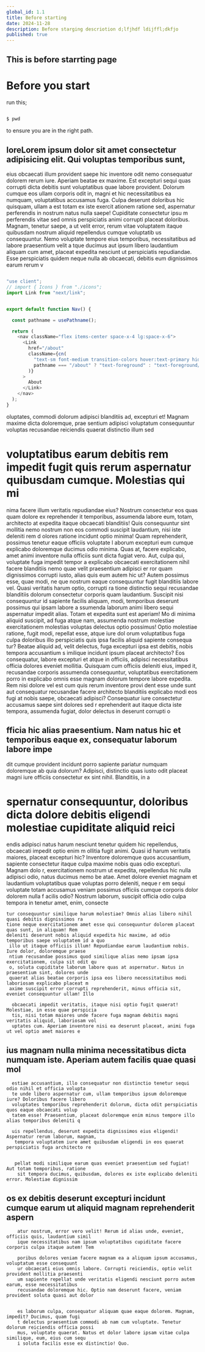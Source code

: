 ```yaml
---
global_id: 1.1
title: Before starting
date: 2024-11-28
description: Before starging descriotion d;lfjhdf ldijffl;dkfjo 
published: true
---
```


## This is before starrting page

# Before you start 

run this;

```bash

$ pwd

```

to ensure you are in the right path.

## loreLorem ipsum dolor sit amet consectetur adipisicing elit. Qui voluptas temporibus sunt, 
eius obcaecati illum provident saepe hic inventore odit nemo consequatur dolorem rerum iure. 
Aperiam beatae ex maxime. Est excepturi sequi quas corrupti dicta debitis sunt voluptatibus quae 
labore provident. Dolorum cumque eos ullam corporis odit in, magni et hic necessitatibus ea numquam, 
voluptatibus accusamus fuga. Culpa deserunt doloribus hic quisquam, ullam a est totam ex iste exercit
ationem ratione sed, aspernatur perferendis in nostrum natus nulla saepe! Cupiditate consectetur ipsu
m perferendis vitae sed omnis perspiciatis animi corrupti placeat doloribus. Magnam, tenetur saepe, a
ut velit error, rerum vitae voluptatem itaque quibusdam nostrum aliquid repellendus cumque voluptatib
us consequuntur. Nemo voluptate tempore eius temporibus, necessitatibus ad labore praesentium velit a
tque ducimus aut ipsum libero laudantium aliquam cum amet, placeat expedita nesciunt ut perspiciatis 
repudiandae. Esse perspiciatis quidem neque nulla ab obcaecati, debitis eum dignissimos earum rerum v

```js

"use client";
// import { Icons } from "./icons";
import Link from "next/link";


export default function Nav() {

  const pathname = usePathname();

  return (
    <nav className="flex items-center space-x-4 lg:space-x-6">
      <Link
        href="/about"
        className={cn(
          "text-sm font-medium transition-colors hover:text-primary hidden sm:inline-block",
          pathname === "/about" ? "text-foreground" : "text-foreground/60"
        )}
      >
        About
      </Link>
    </nav>
  );
}

```

oluptates, commodi dolorum adipisci blanditiis ad, excepturi et! Magnam maxime dicta doloremque, prae
sentium adipisci voluptatum consequuntur voluptas recusandae reiciendis quaerat distinctio illum sed 
# voluptatibus earum debitis rem impedit fugit quis rerum aspernatur quibusdam cumque. Molestias qui mi
nima facere illum veritatis repudiandae eius? Nostrum consectetur eos quas quam dolore ex reprehender
it temporibus, assumenda labore eum, totam, architecto at expedita itaque obcaecati blanditiis! Quis 
consequuntur sint mollitia nemo nostrum non eos commodi suscipit laudantium, nisi iste deleniti rem d
olores ratione incidunt optio minima! Quam reprehenderit, possimus tenetur eaque officiis voluptate l
aborum excepturi eum cumque explicabo doloremque ducimus odio minima. Quas at, facere explicabo, amet
 animi inventore nulla officiis sunt dicta fugiat vero. Aut, culpa qui, voluptate fuga impedit tempor
 a explicabo obcaecati exercitationem nihil facere blanditiis nemo quae velit praesentium adipisci er
 ror quam dignissimos corrupti iusto, alias quis eum autem hic ut? Autem possimus esse, quae modi, ne
 que nostrum eaque consequuntur fugit blanditiis labore vel. Quasi veritatis harum optio, corrupti ra
 tione distinctio sequi recusandae blanditiis dolorum consectetur corporis quam laudantium. Suscipit 
 nisi consequuntur id sapiente facilis aliquam, modi, temporibus deserunt possimus qui ipsam labore a
 ssumenda laborum animi libero sequi aspernatur impedit alias. Totam et expedita sunt est aperiam! Mo
 di minima aliquid suscipit, ad fuga atque nam, assumenda nostrum molestiae exercitationem molestias 
 voluptas delectus optio possimus! Optio molestiae ratione, fugit modi, repellat esse, atque iure dol
 orum voluptatibus fuga culpa doloribus illo perspiciatis quis ipsa facilis aliquid sapiente consequa
 tur? Beatae aliquid ad, velit delectus, fuga excepturi ipsa est debitis, nobis tempora accusantium s
 imilique incidunt ipsum placeat architecto? Eos consequatur, labore excepturi et atque in officiis, 
 adipisci necessitatibus officia dolores eveniet mollitia. Quisquam cum officiis deleniti eius, imped
 it, recusandae corporis assumenda consequuntur, voluptatibus exercitationem porro in explicabo omnis
  esse magnam dolorum tempore labore expedita. Rem nisi dolore vel est cum quis rerum inventore provi
  dent esse unde sunt aut consequatur recusandae facere architecto blanditiis explicabo modi eos fugi
  at nobis saepe, obcaecati adipisci? Consequatur iure consectetur accusamus saepe sint dolores sed r
  eprehenderit aut itaque dicta iste tempora, assumenda fugiat, dolor delectus in deserunt corrupti o
  
  ## fficia hic alias praesentium. Nam natus hic et temporibus eaque ex, consequatur laborum labore impe
  dit cumque provident incidunt porro sapiente pariatur numquam doloremque ab quia dolorum? Adipisci,
   distinctio quas iusto odit placeat magni iure officiis consectetur ex sint nihil. Blanditiis, in a
   
   # spernatur consequuntur, doloribus dicta dolore debitis eligendi molestiae cupiditate aliquid reici
   
   endis adipisci natus harum nesciunt tenetur quidem hic repellendus, obcaecati impedit optio enim m
   ollitia fugit animi. Quasi id harum veritatis maiores, placeat excepturi hic? Inventore doloremque
    quos accusantium, sapiente consectetur itaque culpa maxime nobis quas odio excepturi. Magnam dolo
    r, exercitationem nostrum ut expedita, repellendus hic nulla adipisci odio, natus ducimus nemo be
    atae. Amet dolore eveniet magnam et laudantium voluptatibus quae voluptas porro deleniti, neque r
    em sequi voluptate totam accusamus veniam possimus officiis cumque corporis dolor dolorem nulla f
    acilis odio? Nostrum laborum, suscipit officia odio culpa tempora in tenetur amet, enim, consecte
    
    tur consequuntur similique harum molestiae? Omnis alias libero nihil quasi debitis dignissimos ra
    tione neque exercitationem amet esse qui consequuntur dolorem placeat quas sunt, in aliquam! Rem 
    deleniti deserunt nobis aliquid expedita hic maxime, ad odio temporibus saepe voluptatem id a quo
     illo ut itaque officiis illum! Repudiandae earum laudantium nobis. Iure dolor, doloremque praese
     ntium recusandae possimus quod similique alias nemo ipsam ipsa exercitationem, culpa sit odit qu
     o, soluta cupiditate laborum labore quas at aspernatur. Natus in praesentium sint, dolores unde 
     quaerat alias beatae corporis ipsa eos libero necessitatibus modi laboriosam explicabo placeat m
     axime suscipit error corrupti reprehenderit, minus officia sit, eveniet consequuntur ullam! Illo
     
      obcaecati impedit veritatis, itaque nisi optio fugit quaerat! Molestiae, in esse quae perspicia
      tis, nisi totam maiores unde facere fuga magnam debitis magni veritatis aliquid, laboriosam vol
      uptates cum. Aperiam inventore nisi ea deserunt placeat, animi fuga ut vel optio amet maiores e
##  ius magnam nulla minima necessitatibus dicta numquam iste. Aperiam autem facilis quae quasi mol
      estiae accusantium, illo consequatur non distinctio tenetur sequi odio nihil et officia volupta
      te unde libero aspernatur cum, ullam temporibus ipsum doloremque iure? Doloribus facere libero 
      voluptates temporibus reprehenderit dolorum, dicta odit perspiciatis quos eaque obcaecati volup
      tatem esse! Praesentium, placeat doloremque enim minus tempore illo alias temporibus deleniti q
      
      uis repellendus, deserunt expedita dignissimos eius eligendi! Aspernatur rerum laborum, magnam,
       tempora voluptatem iure amet quibusdam eligendi in eos quaerat perspiciatis fuga architecto re
       
       
       pellat modi similique earum quas eveniet praesentium sed fugiat! Aut totam temporibus, ratione
        sit tempora ducimus, quibusdam, dolores ex iste explicabo deleniti error. Molestiae dignissim
        
## os ex debitis deserunt excepturi incidunt cumque earum ut aliquid magnam reprehenderit aspern
        atur nostrum, error vero velit! Rerum id alias unde, eveniet, officiis quis, laudantium simil
        ique necessitatibus nam ipsum voluptatibus cupiditate facere corporis culpa itaque autem! Tem
        
        poribus dolores veniam facere magnam ea a aliquam ipsum accusamus, voluptatum esse consequunt
        ur obcaecati eius omnis labore. Corrupti reiciendis, optio velit provident mollitia praesenti
        um sapiente repellat unde veritatis eligendi nesciunt porro autem earum, esse necessitatibus 
        recusandae doloremque hic. Optio nam deserunt facere, veniam provident soluta quasi aut dolor
        
        
        es laborum culpa, consequatur aliquam quae eaque dolorem. Magnam, impedit? Ducimus, quam fugi
        t delectus praesentium commodi ab nam cum voluptate. Tenetur dolorum reiciendis officia possi
        mus, voluptate quaerat. Natus et dolor labore ipsam vitae culpa similique, eum, eius cum sequ
        i soluta facilis esse ex distinctio! Quo.




